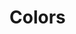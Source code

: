 
<Meta title="Design System/Colors" />

# Colors

<ColorPalette>
  <ColorItem
    title="Primary"
    colors={{
      "colors.primary.light": colors.primary.light,
      "colors.primary.base": colors.primary.base,
      "colors.primary.dark": colors.primary.dark,
    }}
  />
  <ColorItem
    title="Secondary"
    colors={{
      "colors.secondary.light": colors.secondary.light,
      "colors.secondary.base": colors.secondary.base,
      "colors.secondary.dark": colors.secondary.dark,
    }}
  />
  <ColorItem
    title="Tertiary"
    colors={{
      "colors.tertiary.light": colors.tertiary.light,
      "colors.tertiary.base": colors.tertiary.base,
      "colors.tertiary.dark": colors.tertiary.dark,
    }}
  />
</ColorPalette>
